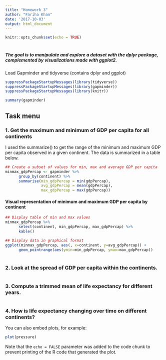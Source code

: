 ```yaml
---
title: "Homework 3"
author: "Fariha Khan"
date: '2017-10-03'
output: html_document
---
```


```r
knitr::opts_chunk$set(echo = TRUE)
```

#
#
##### The goal is to manipulate and explore a dataset with the dplyr package, complemented by visualizations made with ggplot2.


Load Gapminder and tidyverse (contains dplyr and ggplot)

```r
suppressPackageStartupMessages(library(tidyverse))
suppressPackageStartupMessages(library(gapminder))
suppressPackageStartupMessages(library(knitr))
```


```r
summary(gapminder)
```

## Task menu

### 1. Get the maximum and minimum of GDP per capita for all continents


I used the summarize() to get the range of the minimum and maximum GDP per capita observed in a given continent. The data is summarized in a table below.
```r
## Create a subset of values for min, max and average GDP per capita 
minmax_gdpPercap <- gapminder %>% 
      group_by(continent) %>% 
      summarise(min_gdpPercap = min(gdpPercap),
                avg_gdpPercap = mean(gdpPercap),
                max_gdpPercap = max(gdpPercap))
```

#### Visual representation of minimum and maximum GDP per capita by continent

```r
## Display table of min and max values
minmax_gdpPercap %>% 
      select(continent, min_gdpPercap, max_gdpPercap) %>% 
      kable()

## Display data in graphical format
ggplot(minmax_gdpPercap, aes(, x=continent, y=avg_gdpPercap)) +
      geom_pointrange(aes(ymin=min_gdpPercap, ymax=max_gdpPercap))

```


#
### 2. Look at the spread of GDP per capita within the continents.

#
### 3. Compute a trimmed mean of life expectancy for different years.

#
### 4. How is life expectancy changing over time on different continents?



You can also embed plots, for example:

```r
plot(pressure)
```

Note that the `echo = FALSE` parameter was added to the code chunk to prevent printing of the R code that generated the plot.
